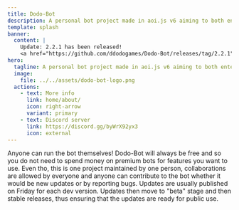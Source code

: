 ```yaml
---
title: Dodo-Bot
description: A personal bot project made in aoi.js v6 aiming to both entertain and provide users some features to use.
template: splash
banner:
  content: |
    Update: 2.2.1 has been released!
    <a href="https://github.com/ddodogames/Dodo-Bot/releases/tag/2.2.1">Check out the changelog!</a>
hero:
  tagline: A personal bot project made in aoi.js v6 aiming to both entertain and provide users some features to use.
  image:
    file: ../../assets/dodo-bot-logo.png
  actions:
    - text: More info
      link: home/about/
      icon: right-arrow
      variant: primary
    - text: Discord server
      link: https://discord.gg/byWrX92yx3
      icon: external
---
```



<CardGrid>
	<Card title="Open source" icon="star">
		Anyone can run the bot themselves! Dodo-Bot will always be free and so you do not need to spend money on premium bots for features you want to use.
    </Card>
    <Card title="Collaborations are welcome!" icon="approve-check">
		Even tho, this is one project maintained by one person, collaborations are allowed by everyone and anyone can contribute to the bot whether it would be new updates or by reporting bugs.
	</Card>
    <Card title="Maintained" icon="moon">
		Updates are usually published on Friday for each dev version. Updates then move to "beta" stage and then stable releases, thus ensuring that the updates are ready for public use.
	</Card>
    </CardGrid>

